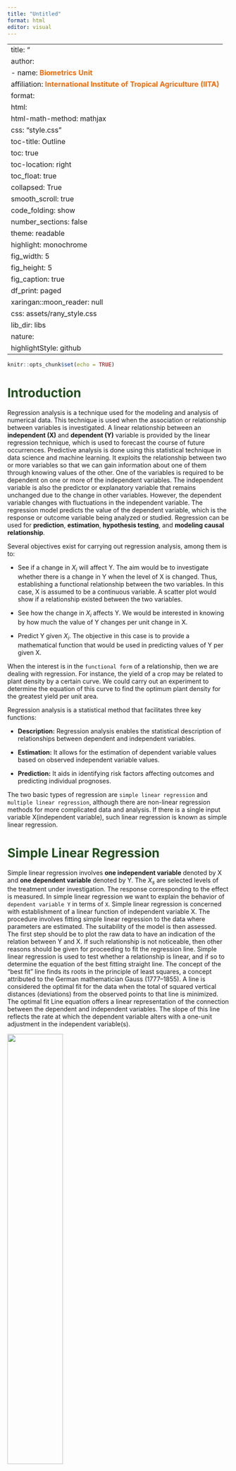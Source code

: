 ```yaml
---
title: "Untitled"
format: html
editor: visual
---
```


---
title: "<p style=\"color:black,text-align:center\">Linear Regression</p>"
author: 
  - name: <font color=#ff6600><b>Biometrics Unit</b></font> 
    affiliation: <font color=#ff6600><b>International Institute of Tropical Agriculture (IITA)</b></font>
format:
  html:
    html-math-method: mathjax
    css: "style.css"
    toc-title: Outline
    toc: true
    toc-location: right
    toc_float: true
    collapsed: True
    smooth_scroll: true
    code_folding: show
    number_sections: false
    theme: readable
    highlight: monochrome
    fig_width: 5
    fig_height: 5
    fig_caption: true
    df_print: paged
    xaringan::moon_reader: null
    css: assets/rany_style.css
    lib_dir: libs
    nature:
      highlightStyle: github
---

```{=html}
<style type="text/css">
#TOC {
  color: #002D62; 
}

</style>
```
```r
knitr::opts_chunk$set(echo = TRUE)
```

# [**Introduction**]{style="color: #234F1E;"}

Regression analysis is a technique used for the modeling and analysis of numerical data. This technique is used when the association or relationship between variables is investigated. A linear relationship between an **independent (X)** and **dependent (Y)** variable is provided by the linear regression technique, which is used to forecast the course of future occurrences. Predictive analysis is done using this statistical technique in data science and machine learning. It exploits the relationship between two or more variables so that we can gain information about one of them through knowing values of the other. One of the variables is required to be dependent on one or more of the independent variables. The independent variable is also the predictor or explanatory variable that remains unchanged due to the change in other variables. However, the dependent variable changes with fluctuations in the independent variable. The regression model predicts the value of the dependent variable, which is the response or outcome variable being analyzed or studied. Regression can be used for **prediction**, **estimation**, **hypothesis testing**, and **modeling causal relationship**.

Several objectives exist for carrying out regression analysis, among them is to:

-   See if a change in $X_i$ will affect Y. The aim would be to investigate whether there is a change in Y when the level of X is changed. Thus, establishing a functional relationship between the two variables. In this case, X is assumed to be a continuous variable. A scatter plot would show if a relationship existed between the two variables.

-   See how the change in $X_i$ affects Y. We would be interested in knowing by how much the value of Y changes per unit change in X.

-   Predict Y given $X_i$. The objective in this case is to provide a mathematical function that would be used in predicting values of Y per given X.

When the interest is in the `functional form` of a relationship, then we are dealing with regression. For instance, the yield of a crop may be related to plant density by a certain curve. We could carry out an experiment to determine the equation of this curve to find the optimum plant density for the greatest yield per unit area.

Regression analysis is a statistical method that facilitates three key functions:

-   **Description:** Regression analysis enables the statistical description of relationships between dependent and independent variables.

-   **Estimation:** It allows for the estimation of dependent variable values based on observed independent variable values.

-   **Prediction:** It aids in identifying risk factors affecting outcomes and predicting individual prognoses.

The two basic types of regression are `simple linear regression` and `multiple linear regression`, although there are non-linear regression methods for more complicated data and analysis. If there is a single input variable X(independent variable), such linear regression is known as simple linear regression.

# [**Simple Linear Regression**]{style="color: #234F1E;"}

Simple linear regression involves **one independent variable** denoted by X and **one dependent variable** denoted by Y. The $X_s$ are selected levels of the treatment under investigation. The response corresponding to the effect is measured. In simple linear regression we want to explain the behavior of `dependent variable Y` in terms of `X`. Simple linear regression is concerned with establishment of a linear function of independent variable X. The procedure involves fitting simple linear regression to the data where parameters are estimated. The suitability of the model is then assessed. The first step should be to plot the raw data to have an indication of the relation between Y and X. If such relationship is not noticeable, then other reasons should be given for proceeding to fit the regression line. Simple linear regression is used to test whether a relationship is linear, and if so to determine the equation of the best fitting straight line. The concept of the "best fit" line finds its roots in the principle of least squares, a concept attributed to the German mathematician Gauss (1777–1855). A line is considered the optimal fit for the data when the total of squared vertical distances (deviations) from the observed points to that line is minimized. The optimal fit Line equation offers a linear representation of the connection between the dependent and independent variables. The slope of this line reflects the rate at which the dependent variable alters with a one-unit adjustment in the independent variable(s).

<img src="images/linear-regression-schema.png" width="50%"/>

The fitted regression line or least squares line is then the line whose equation is $\hat{y}$ = $\alpha$ + $\beta_1$x

## [Assumptions]{style="color: #002D62;"}

Simple linear regression is a parametric test; hence it makes certain assumptions about the data. These assumptions include:

1.  **L**inear Function: There exists a linear relationship between the independent variable, X, and the dependent variable, Y, i.e. the line of best fit through the data points is a straight line.

2.  **I**ndependent Errors: The errors, $\varepsilon_{ij}$ are independent. This means that the value of e for a particular value of X is not related to the value of e for any other value of X. Thus, the value of Y for a particular X is independent of any other value of X.

3.  **N**ormally Distributed: The errors, $\varepsilon_{ij}$ are normally distributed.

4.  **E**qual Variance: The errors have equal variance. This phenomenon is known as Homoscedasticity. The presence of non-constant variance in the error terms is referred to as Heteroscedasticity. Generally, non-constant variance arises in the presence of outliers or extreme leverage values.

The acronym **LINE** gives a useful way to remember the four conditions that makes up the simple linear regression model. Gross violations of the assumptions may yield an unstable model in the sense that a different sample would lead to a totally different model with possibly different conclusions. Also, failure for the dataset to meet the assumptions of homoscedasticity or normality, a nonparametric test such as Spearman rank test should be used.

**Model**

<p style="text-align: center; color: blue;">

$Y_i$ = $\alpha$ + $\beta X_i$ + $\varepsilon_{ij}$ for i = 1,2, ...,n

</p>

Where,

-   $Y_i$ is the ith observation,

-   $\alpha$ is the intercept, the point where the line meets the Y-axis (value of Y at X=0) and

-   $\beta$$X_i$ is the slope of the true regression line, The expected (average) change in Y associated with a 1-unit increase in the value of X, and\

-   $\varepsilon_{ij}$ is the error which represent the vertical deviation of the ith observed value from the fitted line.

The parameters $\alpha$ and $\beta$ are unknown and they are usually estimated. Most often the least squares method is used in estimating the regression parameters. This method minimises the vertical distance between the observed and the predicted value summed across all data points. The estimates replace the parameters in the above model to give rise to regression line. The regression line is denoted by $\hat{Y}$ .

Always plot the residuals against X because it will indicate:

-   an inappropriate model
-   lack of constancy of variance
-   errors in the arithmetic used to calculate the intercept and slope.

## [Examining the Residuals]{style="color: #002D62;"}

The residuals are the difference between the actual values and the predictions of the response variable. The residuals can be visually examined by plotting the residual errors versus their fitted values. The residuals should be randomly distributed around the horizontal line (the scatter should be symmetric vertically about zero); that is, there should not be a distinct trend in the distribution of points (this plot should look like the sky at night, with no pattern of any sort). Things to look for are heteroscedasticity (non-constant variance) and nonlinearity (which indicates that some change in the model is necessary). Let’s consider the figure below from Faraway (2005) - the first plot suggests no change to the current model while the second shows non-constant variance and the third indicates some non-linearity

<img src="images/faraday.png" width="50%"/>

Residuals vs. fitted plots (Faraway, 2005).

Residuals from the fitted model are used to examine assumptions made about the $\varepsilon_i$ , that they are independent and normally distributed with zero mean and a constant variance. More appropriately however is to look at the standardised residuals denoted by $r_i$, and given by

<b>

<p style="text-align: center; color: black;">

$r_i$ = $\frac{\hat{\varepsilon_i}}{s.e.({\hat{\varepsilon_i})}}$

</p>

</b>

The $r_i$ have zero mean and unit variance and should be approximately normally distributed if the assumptions are valid. Often, the residuals and standardised residuals tend to reflect the same general features. So very little is lost by using any one of these forms, although the standardised residuals would generally be preferred.

Random scatter plot of $r_i$ against fitted values or independent variables suggest that the model is correct. Performing a normal probability plot of the residuals against the rank ordered residuals checks the normality assumption. A near perfect positive linear relationship indicates that the normality assumption is valid.

When variance increases with increasing x, try transformation such as $log_e(y)$, square root, reciprocal, arcsin, etc. When variance decreases with increasing x, e.g. deaths from increasing fungicide concentration. Square transformation would be necessary. Double blow occurs when y is a binomial proportion. Lack of linearly indicated when residual plots show a quadratic pattern. This indicates a missing squared term in the model.

At this stage, it may be necessary or desirable to examine whether the necessary assumptions for regression analysis have been satisfied:

```         
   a)   Is the relationship between X and Y linear (i.e. is the model correct?).
   b)   Do the residuals have a normal distribution? [This is necessary for significance tests, confidence intervals etc].
   c)   Is the residual variance constant? [Should not depend on X]
   
```

## [Example]{style="color: #002D62;"}

For this example, we are going to use the extracted data from the Soybean trial in Australia. The name of the data file is: `"summary.australia.soybean.csv"`. It is in command seperated values (CSV) format (<a href="https://github.com/Biometrics-IITA/Datasets/blob/main/Docs/summary.australia.soybean.csv" >Dataset</a>).

Let's import the data set using these commands and load the appropriate R library

```r
library(tidyverse)
dat <- read_csv("summary.australia.soybean.csv")
dat


```

This dataset contains variables such as gen (genotypes), yield (weight in kg), height (in meters), lodging (no. of plants) etc. The variables are all in double (numeric) format, except gen in character (chr) form.

<br><br>

Before running the script for regression, it is useful to plot `yield` against `plantheight`to test if there is a relationship between the two variables.

```r
ggplot(dat) +                     
  aes(x = height, y = yield) +     
  geom_point()


```

From the graph above, there is a negative relationship between yield and height. Since there is a correlation between yield and height hence we can proceed to find the regression between them. The regression formula that will be used is model \<- lm(dependent \~ independent, data).

```r

Yield.ht <- lm(yield ~ height, data = dat)
summary (Yield.ht)
```

The output from the linear regression is displayed above

The call section shows the general format used for the regression analysis, showing the dependent variable (yield), independent variable (height) and dataset (dat) used.

**Residuals:**

The residuals or errors, represent the difference between the observed and the predicted values of the dependent variable.

Residual = Observed Value – Predicted Value = 𝒚 − $\hat{y}$

When the relationship between two variables is strong, the residuals are small because data points are closer to the regression line. Residuals are positive for data points located above the line and negative for data points below the line. The mean of all the residuals is always equal to zero.

The summary output provides:

<b>

<p style="text-align: center; color:#007FFF;">

```         
  Min: Minimum residual value (-1.06151)
   1Q: First quartile, the value below which the 25% of the residual lie (-0.30054).
   Median: Median, the midpoint of the residual values, separating the lower 50% from the upper 50% (0.01748).
   3Q: Third quartile, the value below which 75% of the residuals lie (0.29192).
   Max: Maximum residual value (1.13346)
```

</p>

</b>

While the summary output can provide an initial insight into the distribution of residuals, it is typically not the primary tool for directly assessing the assumption on residuals.

**Coefficients:** The next results show parameter estimates for intercept and the dependent variable – height. The estimates are shown, followed by their standard errors. The next is the t statistic and the probabilities for testing the null hypothesis that the parameter is not significantly different from zero. These probabilities are referred to as p-values.

<b>

<p style="text-align: center; color:#007FFF;">

```         
 In this example, the intercept term in the model is estimated to be 3.0799 and is significantly different from zero.

The residual standard error is: 0.4327 on 56 degree of freedom (df). 
```

</p>

</b> The **R-squared** is a measure for evaluating the goodness of fit of the model. it determines the percentage of variability of the dependent variable (yield) explained by the predictor variable (height). The closer this value is to 1, the better the fit. The Adjusted R-squared is used to correct the increase of the R-squared with the increase of the predictor.

<b>

<p style="text-align: center; color:#007FFF;">

```         
For example in our model with a R square of 0.2018 which indicate that 20.2% of the variability in the yield is accounted for by the height of the cowpea, A significant amount of the information is not explained by the model. Consequently, additional predictors can be added to the model to improve the quality of the fit.  
```

</p>

</b>

**Significance:** These significance codes are displayed below the Coefficients section, with significance at respectively 1%, 5%, and 10% levels denoted with two stars (\*\*), one star (\*), and a dot (.). A statistically insignificant coefficient (e.g. p-value \> 0.05) does not necessarily imply the absence of an effect. Instead, it suggests that the evidence against the null hypothesis (i.e., no effect) is not strong enough to reject it. When reporting non-significant results, it is more accurate to state that you don’t find evidence for a relationship between X and Y, rather than concluding there is no relationship.

**F-Statistic:** The F-statistic and its associated p-value are used to test the overall significance of the regression model. The null hypothesis assumes no relationship between the independent variables and the dependent variable, while the alternative hypothesis suggests otherwise. While the F-statistic assesses the overall fit of the model, it’s generally better to rely on the p-value for determining the significance of the relationship between the variables.

<b>

<p style="text-align: center; color:#007FFF;">

```         
 Here, the F-statistic is 14.15 with a p-value of 0.0004049 which is less than 0.05. This means that the regression fits well. 
 
 Since the p-value of 0.0004049 is less than 0.05, so we reject the hypothesis that its estimate coefficient is zero. The coefficient is -1.1692 with a standard error of 0.3108. So the model predicts that the yeild of cowpea will decrease by -1.1692 metric tons for 1 meter of cowpea height.  
```

</p>

</b>

**Residual Error:** The residual standard error is an overall measure of how well the regression model fits the observed data. It indicates the average amount by which the observed values of the dependent variable (Y) deviate from the predicted values by the regression model, in the units of the dependent variable. It provides a summary measure of the overall model fit, and a smaller residual standard error indicates a prediction line of the model closer to the actual values on average. The residual error is normally plotted against the fitted values. The residuals is randomly distributed around the horizontal line i.e the scatter plots should by symmetric about the horizontal zero (see below plot).

The residuals can be assessed for normality using a Q–Q plot of standardized residuals. This compares the residuals to `“ideal”` normal observations. If the residuals plot (line) forms a straight line, then it comes from a normal distribution. In the presence of non-normal residuals, the resolution depends on the type of problem encountered. Verzani (2014) provides some definitions about distributions: “The tails of a distribution are the very large and very small values of the distribution. A distribution is called a long-tailed distribution if the data set contains values far from the body of the data. Alternatively, a distribution is called a short-tailed distribution if there are no values far from the body. A distribution is a skewed distribution if one tail is significantly longer than the other”. For short-tailed distributions, the consequences of non-normality are not serious and can reasonably be ignored. For long-tailed errors, the non-normality should be accepted and the inference should be based on the assumption of another distribution or use resampling methods such as the bootstrap or permutation tests. For skewed errors, a transformation of the response may solve the problem.

```r

par(mfrow = c(1,2))
plot(Yield.ht, which = 1:2)

```

The residual vs. fitted

The residuals vs. fitted visualization is a scatter plot showing the residuals on the Y-axis and the fitted values on the X-axis. You can compare it by doing a linear fit and then flipping the fitted line so that it becomes horizontal. Values that have the residual 0 are those that would end up directly on the estimated regression line. The residuals vs fit plot is commonly used to detect non-linearity, unequal error variances and outliers.

The residuals are randomly distributed around the 0 line, hence the linear regression model is suitable for the dataset. From the standardized residuals, the distribution is approximately normally distributed.

<br><br>

# [**Multiple Linear Regression**]{style="color: #234F1E;"}

Multiple linear regression is an extension of simple linear regression where **more than one independent variable** is involved. Multiple linear regression is used to estimate the relationship between **two or more independent variables** and **one dependent variable**. There are three types of mathematical models, namely, functional, control, and predictive. In real life it is impossible for an experimenter to have a true functional relationship between a response and predictor variables. The functional model even when known may fail to control a response variable. A control model is one where the experimenter has the ability to control some response variables. Multiple regression techniques have their greatest contribution in deriving predictive models. The approach is good for variable screening.

**Model:**

<b>

<p style="text-align: center; color: blue;">

$y_i$ = $\beta_0$ + $\beta_1 x_1$ + $\beta_2 x_2$ + ... + $\beta_n x_n$ $\epsilon_i$

</p>

</b>

Where,

-   $y_i$ the ith observation.\
-   $\beta_0$ is the intercept or the mean of y when $x_i$ =0.
-   The parameter $\beta_1$ indicates the expected change in the response per unit change in $x_1$ when other x's are held constant. Similarly,
-   $\beta_2$ summarizes the change in response when associated with a change in $x_2$ when other x's are held constant.
-   $\epsilon_i$'s are assumed to have a normal distribution with zero mean and constant variance.

In general, the parameters ($\beta's$) are called partial regression coefficients and are estimated using the least squares estimation method.

To find the best-fit line for each independent variable, multiple linear regression calculates three things:

-   The regression coefficients that lead to the smallest overall model error.
-   The t-statistic of the overall model.
-   The associated p-value (how likely it is that the t statistic would have occurred by chance if the null hypothesis of no relationship between the independent and dependent variables was true).

## [Assumptions]{style="color: #002D62;"}

Multiple linear regression has the same LINE assumptions as that of simple linear reression with an additional assumption of multicollinearity. These can be summarized thus:

(1) **L**inearity,
(2) **I**ndependence of errors,
(3) **N**ormality
(4) **E**qual variance, and
(5) **M**ulticollinearity, this is like when you have two or more predictors in a model that are highly correlated with each other. It's kind of like having two friends who always show up together at parties. When multicollinearity happens, it can mess up the results of your analysis, making it hard to figure out which predictor is really influencing the outcome.

The acronym **LINEM** gives a useful way to remember the four conditions that makes up the simple linear regression model.

## [Example]{style="color: #002D62;"}

Let us add to the previous model additional predictor: size, protein and oil

```r
#Multiple Linear Regression

Yield.Height.Size <- lm(yield ~ protein +height + size + oil, data=dat)
summary(Yield.Height.Size)
```

**Call** - shows the formula used for the multiple regression of yield against height, protein, oil and size, while the Residuals indicate the minimum was -0.79098, the median was 0.01248 and the max as 0.49348 of the difference between the predicted and the actual value of yield.

**Coefficient**- The `estimate` column is the estimated effect, also called the regression coefficient.

<b>

<p style="text-align: center; color:#007FFF;">

```         
It shows that for 1 metric tons/hectare increase in yield, there is an estimated 
0.005 decrease in protein, 1.326 increase in height, 0.024 increase in size and
0.212 increase in oil.
```

</p>

</b>

**Standard Error** – These are the standard errors associated with the coefficients. The standard error is used for testing whether the parameter is significantly different from zero by dividing the parameter estimate by the standard error to obtain a t-value (see the column with t-values and p-values). The standard errors can also be used to form a confidence interval for the parameter.

**t Value and Pr \> \|t\|**– These columns provide the t-value and 2 tailed p-value used in testing the null hypothesis that the coefficient/parameter is zero. If you use a 2 tailed test, then you would compare each p-value to your pre-selected value of alpha. Coefficients having p-values less than alpha are statistically significant. For example, if you chose alpha to be 0.05, coefficients having a p-value of 0.05 or less would be statistically significant (i.e., you can reject the null hypothesis and say that the coefficient is significantly different from zero). The larger the test statistic, the less likely it is that the results occurred by chance.

<b>

<p style="text-align: center; color:#007FFF;">

```         
The p-value of the tests for significance of height(0.00201) and oil (0.00278) are less 
than 0.05, so we reject the null hypothesis that these estimated coefficients are null. 
However, the p-value of protein(0.89515) and size(0.43361) are greater than 0.05 so we 
cannot reject the null hypothesis that its estimated coefficient is zero.
```

</p>

</b>

**F Value and Pr \> F:** These values are used to answer the question “Do the independent variables reliably predict the dependent variable?”. The p-value is compared to the alpha level (typically 0.05) and, if smaller, you can conclude “Yes, the independent variables reliably predict the dependent variable”. We could say that the group of variables **protein, height, oil and size** can be used to reliably predict **yield** (the dependent variable). If the p-value were greater than 0.05, we would say that the group of independent variables does not show a statistically significant relationship with the dependent variable, or that the group of independent variables do not reliably predict the dependent variable. Note that this is an overall significance test assessing whether the group of independent variables when used together reliably predict the dependent variable and does not address the ability of any of the independent variables to predict the dependent variable. The ability of each individual independent variable to predict the dependent variable is addressed in the table above where each of the individual variables is listed.

<b>

<p style="text-align: center; color:#007FFF;">

```         
The F-value is 25.29 and the p-value associated with this F value is very small
(9.459e^-12). Since the p-value is less than the 0.05, we can say that the 
independent variables (protein, height, size and oil ) can predict the yield of      soybeans.
```

</p>

</b>

**R-Square** – R-Square is the proportion of variance in the dependent variable (**yield**) which can be predicted from the independent variables (**protein, height, oil and size**). Note that this is an overall measure of the strength of association and does not reflect the extent to which any independent variable is associated with the dependent variable.

<b>

<p style="text-align: center; color:#007FFF;">

```         
The value for multiple R-squared was 0.6562. This indicates that 65.62% of the variance in yield variable can be predicted from the variables protein, height, oil and size.
```

</p>

</b>

The adjusted R-square attempts to show a more honest value to estimate the R-square for the population.

<b>

<p style="text-align: center; color:#007FFF;">

```         
    The value of Adjusted R-square was 0.6303.
```

</p>

</b>

Note that when the number of observations is small and the number of predictors is large, there will be a much greater difference between R-square and adjusted R-square. By contrast, when the number of observations is very large compared to the number of predictors, the value of R-square and adjusted R-square will be much closer.

`From the coefficients`, we can observe that height and size were statistically significant, which implies that for every unit increase in the height, there is a corresponding increase of 1.11057 in the yield of the crop while keeping size of the soybeans constant. Similarly, for every unit increase in size, there is a corresponding increase of 0.11648 in the yield of the soybean while keeping height constant\
The multiple R-squared is 0.4824 with p-value of $1.18e^{-06}$ indicates that the regression model fits the data better than a model with no predictors.

The fitted regression line that relates protein, height, size and oil to yield is described by the equation:

## **yield = -3.413157 -0.004925(protein) + 1.326282(height) + 0.0023743(size) + 0.212057(oil)**

## 
